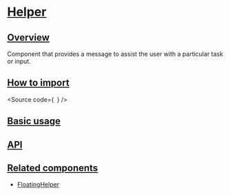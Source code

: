 

<Meta of={Stories} />

# [Helper](#helper)

## [Overview](#overview)

Component that provides a message to assist the user with a particular task or input.

## [How to import](#how-to-import)

<Source
  code={`
`}
/>

## [Basic usage](#basic-usage)

<Canvas of={Stories.Base} />

## [API](#api)

<ArgTypes of={Stories} />

## [Related components](#related-components)

- [FloatingHelper](?path=/docs/components-core-feedback-floatinghelper--docs)
